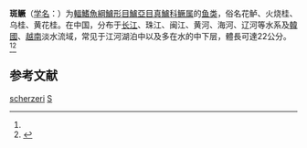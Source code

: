 {{Speciesbox
| status = DD
| status_system = IUCN3.1
| image = Siniperca scherzeri, Danyang 2.jpg
| genus = Siniperca
| species = scherzeri
| authority = (Steindachner, 1892)<ref name='id7058'>{{cite web| url =http://www.bioinfo.cn/db05/BjdwSpecies.php?action=view&id=7058| title =斑鳜| work =《中国动物物种编目数据库》| publisher =中国科学院微生物研究所| author =中国科学院动物研究所| accessdate =2009-04-16| deadurl =yes| archiveurl =https://web.archive.org/web/20160305040124/http://www.bioinfo.cn/db05/BjdwSpecies.php?action=view&id=7058| archivedate =2016-03-05}}</ref>
| synonyms = *''Siniperca scherzeri scherzeri'', Steindachner, 1892
*''Siniperca chui'', Fang & Chong, 1932
}}

'''斑鳜'''（[[学名|学名]]：{{lang|la|''Siniperca scherzeri''}}）为[[輻鰭魚綱|輻鰭魚綱]][[鱸形目|鱸形目]][[鱸亞目|鱸亞目]][[真鱸科|真鱸科]][[鳜属|鳜属]]的[[鱼类|鱼类]]，俗名花鲈、火烧桂、乌桂、黄花桂。在中国，分布于[[长江|长江]]、珠江、闽江、黄河、海河、辽河等水系及[[韓國|韓國]]、[[越南|越南]]淡水流域，常见于江河湖泊中以及多在水的中下层，體長可達22公分。<ref name='id7058'/><ref>{{cite journal |author=李思忠 |author-link=李思忠 (鱼类学家) |title=鳜亚科鱼类地理分布的研究 |journal=动物学杂志 |year=1991 |issue=4 |pages=40–44 |url=http://dwxzz.ioz.ac.cn/ch/reader/view_abstract.aspx?file_no=91040040 |access-date=2020-11-24 |archive-date=2020-06-21 |archive-url=https://web.archive.org/web/20200621101213/http://dwxzz.ioz.ac.cn/ch/reader/view_abstract.aspx?file_no=91040040 |dead-url=no }}</ref>

== 参考文献 ==
{{reflist}}

{{Wikispecies|Siniperca scherzeri}}
{{Taxonbar|from=Q497222}}

[[Category:鳜属|scherzeri]]
[[Category:1892年描述的魚類|S]]


{{鯰形目小作品}}
